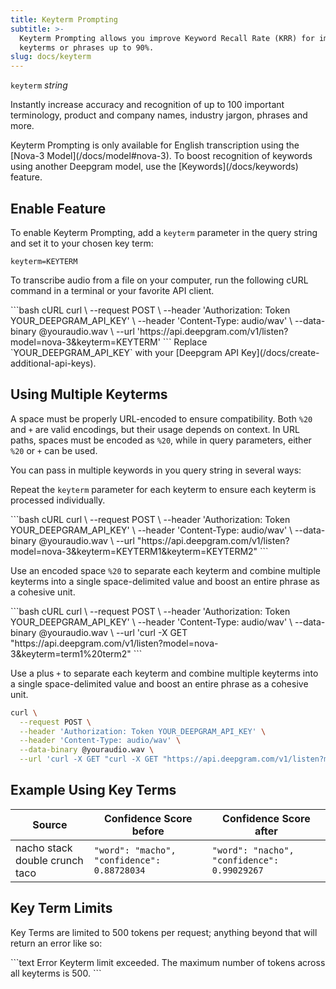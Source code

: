 ```yaml
---
title: Keyterm Prompting
subtitle: >-
  Keyterm Prompting allows you improve Keyword Recall Rate (KRR) for important
  keyterms or phrases up to 90%.
slug: docs/keyterm
---
```



`keyterm` *string*

<div class="flex flex-row gap-2">
<Markdown src="../snippets/pre-recorded.mdx" /> <Markdown src="../snippets/streaming.mdx" /> <Markdown src="../snippets/english-only.mdx" />
</div>

Instantly increase accuracy and recognition of up to 100 important terminology, product and company names, industry jargon, phrases and more.

<Info>
  Keyterm Prompting is only available for English transcription using the [Nova-3 Model](/docs/model#nova-3). To boost recognition of keywords using another Deepgram model, use the [Keywords](/docs/keywords) feature.
</Info>

## Enable Feature

To enable Keyterm Prompting, add a `keyterm` parameter in the query string and set it to your chosen key term:

`keyterm=KEYTERM`

To transcribe audio from a file on your computer, run the following cURL command in a terminal or your favorite API client.

<CodeGroup>
  ```bash cURL
  curl \
    --request POST \
    --header 'Authorization: Token YOUR_DEEPGRAM_API_KEY' \
    --header 'Content-Type: audio/wav' \
    --data-binary @youraudio.wav \
    --url 'https://api.deepgram.com/v1/listen?model=nova-3&keyterm=KEYTERM'
  ```
</CodeGroup>

<Warning>
  Replace `YOUR_DEEPGRAM_API_KEY` with your [Deepgram API Key](/docs/create-additional-api-keys).
</Warning>

## Using Multiple Keyterms

A space must be properly URL-encoded to ensure compatibility. Both `%20` and `+` are valid encodings, but their usage depends on context. In URL paths, spaces must be encoded as `%20`, while in query parameters, either `%20` or `+` can be used.

You can pass in multiple keywords in you query string in several ways:


Repeat the `keyterm` parameter for each keyterm to ensure each keyterm is processed individually.

<CodeGroup>
  ```bash cURL
  curl \
    --request POST \
    --header 'Authorization: Token YOUR_DEEPGRAM_API_KEY' \
    --header 'Content-Type: audio/wav' \
    --data-binary @youraudio.wav \
    --url "https://api.deepgram.com/v1/listen?model=nova-3&keyterm=KEYTERM1&keyterm=KEYTERM2"
  ```
</CodeGroup>

Use an encoded space `%20` to separate each keyterm and combine multiple keyterms into a single space-delimited value and boost an entire phrase as a cohesive unit.

<CodeGroup>
  ```bash cURL
  curl \
    --request POST \
    --header 'Authorization: Token YOUR_DEEPGRAM_API_KEY' \
    --header 'Content-Type: audio/wav' \
    --data-binary @youraudio.wav \
    --url 'curl -X GET "https://api.deepgram.com/v1/listen?model=nova-3&keyterm=term1%20term2"
  ```
</CodeGroup>

Use a plus `+` to separate each keyterm and combine multiple keyterms into a single space-delimited value and boost an entire phrase as a cohesive unit.
<CodeGroup>
  ```bash cURL
  curl \
    --request POST \
    --header 'Authorization: Token YOUR_DEEPGRAM_API_KEY' \
    --header 'Content-Type: audio/wav' \
    --data-binary @youraudio.wav \
    --url 'curl -X GET "curl -X GET "https://api.deepgram.com/v1/listen?model=nova-3&keyterm=term1+term2"
  ```
</CodeGroup>


## Example Using Key Terms

| Source                         | Confidence Score before                     | Confidence Score after                      |
| ------------------------------ | ------------------------------------------- | ------------------------------------------- |
| nacho stack double crunch taco | `"word": "macho", "confidence": 0.88728034` | `"word": "nacho", "confidence": 0.99029267` |

## Key Term Limits

Key Terms are limited to 500 tokens per request; anything beyond that will return an error like so:

<CodeGroup>
  ```text Error
  Keyterm limit exceeded. The maximum number of tokens across all keyterms is 500.
  ```
</CodeGroup>
